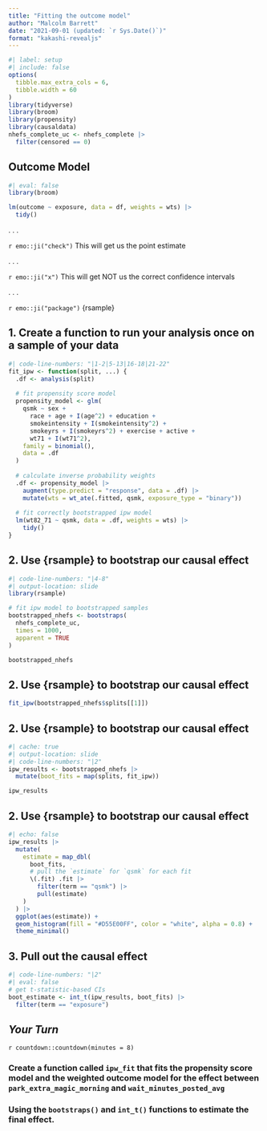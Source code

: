 ```yaml
---
title: "Fitting the outcome model"
author: "Malcolm Barrett"
date: "2021-09-01 (updated: `r Sys.Date()`)"
format: "kakashi-revealjs"
---
```


```r
#| label: setup
#| include: false
options(
  tibble.max_extra_cols = 6, 
  tibble.width = 60
)
library(tidyverse)
library(broom)
library(propensity)
library(causaldata)
nhefs_complete_uc <- nhefs_complete |>
  filter(censored == 0)
```

## Outcome Model {.large}

```r
#| eval: false
library(broom)

lm(outcome ~ exposure, data = df, weights = wts) |>
  tidy()
```

. . .

`r emo::ji("check")` This will get us the point estimate  

. . .

`r emo::ji("x")` This will get NOT us the correct confidence intervals  

. . .

`r emo::ji("package")` {rsample}

## 1. Create a function to run your analysis once on a sample of your data

::: {.small}

```r
#| code-line-numbers: "|1-2|5-13|16-18|21-22"
fit_ipw <- function(split, ...) {
  .df <- analysis(split)
  
  # fit propensity score model
  propensity_model <- glm(
    qsmk ~ sex + 
      race + age + I(age^2) + education + 
      smokeintensity + I(smokeintensity^2) + 
      smokeyrs + I(smokeyrs^2) + exercise + active + 
      wt71 + I(wt71^2), 
    family = binomial(), 
    data = .df
  )
  
  # calculate inverse probability weights
  .df <- propensity_model |>
    augment(type.predict = "response", data = .df) |>
    mutate(wts = wt_ate(.fitted, qsmk, exposure_type = "binary"))
  
  # fit correctly bootstrapped ipw model
  lm(wt82_71 ~ qsmk, data = .df, weights = wts) |>
    tidy()
}
```
:::

## 2. Use {rsample} to bootstrap our causal effect

```r
#| code-line-numbers: "|4-8"
#| output-location: slide
library(rsample)

# fit ipw model to bootstrapped samples
bootstrapped_nhefs <- bootstraps(
  nhefs_complete_uc, 
  times = 1000, 
  apparent = TRUE
)

bootstrapped_nhefs
```

## 2. Use {rsample} to bootstrap our causal effect

```r
fit_ipw(bootstrapped_nhefs$splits[[1]])
```

## 2. Use {rsample} to bootstrap our causal effect

```r
#| cache: true
#| output-location: slide
#| code-line-numbers: "|2"
ipw_results <- bootstrapped_nhefs |> 
  mutate(boot_fits = map(splits, fit_ipw)) 

ipw_results
```

## 2. Use {rsample} to bootstrap our causal effect

```r
#| echo: false
ipw_results |>
  mutate(
    estimate = map_dbl(
      boot_fits,
      # pull the `estimate` for `qsmk` for each fit
      \(.fit) .fit |>
        filter(term == "qsmk") |>
        pull(estimate)
    )
  ) |>
  ggplot(aes(estimate)) +
  geom_histogram(fill = "#D55E00FF", color = "white", alpha = 0.8) + 
  theme_minimal()
```


## 3. Pull out the causal effect

```r
#| code-line-numbers: "|2"
#| eval: false
# get t-statistic-based CIs
boot_estimate <- int_t(ipw_results, boot_fits) |> 
  filter(term == "exposure")
```

## *Your Turn*

`r countdown::countdown(minutes = 8)`

### Create a function called `ipw_fit` that fits the propensity score model and the weighted outcome model for the effect between `park_extra_magic_morning` and `wait_minutes_posted_avg`

### Using the `bootstraps()` and `int_t()` functions to estimate the final effect.


